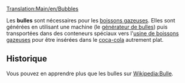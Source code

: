 [[Translation:Main/en/Bubbles]]{{en/-}}
{{fr/Cargaison|nom=Bulles
|image=Bubbles.png
|produit=[[Main/fr/Générateur de bulles|Générateur de bulles]]
|accepté=[[Main/fr/Usine de boisson gazeuse|Usine de boissons gazeuses]]
}}

Les '''bulles''' sont nécessaires pour les [[Main/fr/Boisson gazeuse|boissons gazeuses]]. Elles sont générées en utilisant une machine (le [[Main/fr/Générateur de bulles|générateur de bulles]]) puis transportées dans des conteneurs spéciaux vers l'[[Main/fr/Usine de boisson gazeuse|usine de boissons gazeuses]] pour être insérées dans le [[Main/fr/Coca-cola|coca-cola]] autrement plat.

==Historique==
Vous pouvez en apprendre plus que les bulles sur [http://www.wikipedia.org/wiki/fr:Bulle Wikipedia:Bulle].
